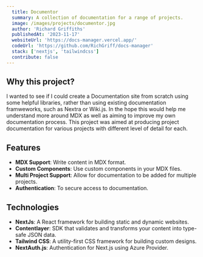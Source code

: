 ```yaml
---
  title: Documentor
  summary: A collection of documentation for a range of projects.
  image: /images/projects/documentor.jpg
  author: 'Richard Griffiths'
  publishedAt: '2023-11-17'
  websiteUrl: 'https://docs-manager.vercel.app/'
  codeUrl: 'https://github.com/RichGriff/docs-manager'
  stack: ['nextjs', 'tailwindcss']
  contribute: false
---
```


## Why this project?
I wanted to see if I could create a Documentation site from scratch using some helpful libraries, rather than using existing documentation framweworks, such as Nextra or Wiki.js. In the hope this would help me understand more around MDX as well as aiming to improve my own documentation process. This project was aimed at producing project documentation for various projects with different level of detail for each.

## Features

- **MDX Support**: Write content in MDX format.
- **Custom Components**: Use custom components in your MDX files.
- **Multi Project Support**: Allow for documentation to be added for multiple projects.
- **Authentication**: To secure access to documentation.

## Technologies

- **NextJs**: A React framework for building static and dynamic websites.
- **Contentlayer**: SDK that validates and transforms your content into type-safe JSON data.
- **Tailwind CSS**: A utility-first CSS framework for building custom designs.
- **NextAuth.js**: Authentication for Next.js using Azure Provider.

